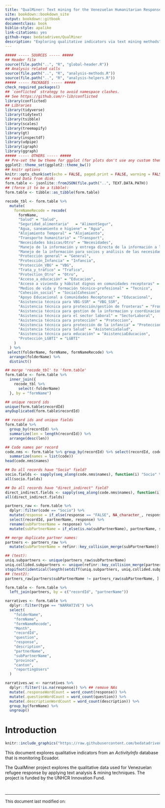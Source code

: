 ```yaml
--- 
title: "QualMiner: Text mining for the Venezuelan Humanitarian Response in Ecuador"
site: bookdown::bookdown_site
output: bookdown::gitbook
documentclass: book
biblio-style: apalike
link-citations: yes
github-repo: bedatadriven/QualMiner
description: "Exploring qualitative indicators via text mining methods"
---
```


```r
##### ----- SOURCES ----- #####
## Header file
source(file.path("..", "R", "global-header.R"))
## Analysis related calls
source(file.path("..", "R", "analysis-methods.R"))
source(file.path("..", "R", "analysis-helpers.R"))
##### ----- PACKAGES ----- #####
check_required_packages()
## `conflicted` strategy to avoid namespace clashes.
## See https://github.com/r-lib/conflicted
library(conflicted)
## Libraries
library(tidyverse)
library(tidytext)
library(tsibble)
library(scales)
library(treemapify)
library(gt)
library(inspectdf)
library(udpipe)
library(igraph)
library(ggraph)
##### ----- OTHERS ----- #####
## Pre-set the bw theme for ggplot (for plots don't use any custom theme).
ggplot2::theme_set(ggplot2::theme_bw())
## knitr options
knitr::opts_chunk$set(echo = FALSE, paged.print = FALSE, warning = FALSE)
## read Data from disk:
form.table <- jsonlite::fromJSON(file.path("..", TEXT.DATA.PATH))
## (force it to be a tibble):
form.table <- tibble::as_tibble(form.table)
```

```r
recode_tbl <- form.table %>% 
  mutate(
    formNameRecode = recode(
      formName,
      "Salud" = "Salud",
      "Seguridad_alimentaria"	= "AlimentSegur",
      "Agua, saneamiento e higiene" = "Agua",
      "Alojamiento Temporal" = "Alojamiento",
      "Transporte humanitario" = "Transport",
      "Necesidades básicas/Otro" = "Necesidades",
      "Manejo de la información y entrega directa de la información a la población" = "Poblacion",
      "Manejo de la información para socios y análisis de las necesidades" = "Socios",
      "Protección general" = "General",
      "Protección_Infancia" = "Infancia",
      "Protección_VBG" = "VBG",
      "Trata_y_tráfico" = "Trafico",
      "Protection_Otro" = "Otro",
      "Acceso_a_educación" = "Educacion",
      "Acceso a vivienda y hábitat dignos en comunidades receptoras" = "Habitat",
      "Medios de vida y formación técnico-profesional" = "Tecnico",
      "Cohesión_social" = "SocialCohesion",
      "Apoyo Educacional a Comunidades Receptoras" = "Educacional",
      "Asistencia técnica para VBG-SSR" = "VBG_SSR",
      "Asistencia técnica para protección/gestión de fronteras" = "Fronteras",
      "Asistencia técnica para gestion de la informacion y coordinacion" = "Coordinacion",
      "Asistencia técnica para el sector laboral" = "SectorLaboral",
      "Asistencia técnica para protección" = "Proteccion",
      "Asistencia técnica para protección de la infancia" = "ProteccionInfancia",
      "Asistencia técnica para Salud" = "AsistenciaSalud",
      "Asistencia técnica para educación" = "AsistenciaEducacion",
      "Protección_LGBTI" = "LGBTI"
    )
  ) %>% 
 select(folderName, formName, formNameRecode) %>% 
  arrange(folderName) %>% 
  distinct()

## merge 'recode_tbl' to 'form.table'
form.table <- form.table %>% 
  inner_join({
    recode_tbl %>% 
      select(-folderName)
  }, by = "formName")
```

```r
## unique record ids
unique(form.table$recordId)
anyDuplicated(form.table$recordId)

## record ids and unique fields
form.table %>% 
  group_by(recordId) %>% 
  summarize(len = length(recordId)) %>% 
  arrange(desc(len))

## Code names per record
code.nms <- form.table %>% group_by(recordId) %>% select(recordId, code) %>% 
  summarize(names = list(code))
head(code.nms$names)

## Do all records have "Socio" field?
socio.fields <- sapply(seq_along(code.nms$names), function(i) "Socio" %in% code.nms$names[[i]])
all(socio.fields)

## Do all records have "direct_indirect" field?
direct_indirect.fields <- sapply(seq_along(code.nms$names), function(i) "direct_indirect" %in% code.nms$names[[i]])
all(direct_indirect.fields)
```

```r
partners_raw <- form.table %>% 
  dplyr::filter(code == "Socio") %>% 
  mutate(response = if_else(response == "FALSE", NA_character_, response)) %>% # recode FALSE as NA
  select(recordId, partnerName, response) %>% 
  rename(subPartnerName = response) %>% 
  mutate(subPartnerName = if_else(is.na(subPartnerName), partnerName, subPartnerName))
```

```r
## merge duplicate partner names:
partners <- partners_raw %>% 
  mutate(subPartnerName = refinr::key_collision_merge(subPartnerName))

## (test):
uniq.subpartners <- unique(partners_raw$subPartnerName)
uniq.collided.subpartners <- unique(refinr::key_collision_merge(partners_raw$subPartnerName))
stopifnot(identical(length(setdiff(uniq.subpartners, uniq.collided.subpartners)), 1L))
## (test2):
partners_raw[partners$subPartnerName != partners_raw$subPartnerName, ]
```

```r
form.table <- form.table %>% 
  left_join(partners, by = c("recordId", "partnerName"))
```

```r
narratives <- form.table %>%
  dplyr::filter(type == "NARRATIVE") %>%
  select(
    "folderName",
    "formName",
    "formNameRecode",
    "Month",
    "recordId",
    "question",
    "response",
    "description",
    "partnerName",
    "subPartnerName",
    "province",
    "canton",
    "reportingUsers"
  )
```

```r
narratives.wc <- narratives %>%
  dplyr::filter(!is.na(response)) %>% ## remove NAs
  mutate(.responseWordCount = word_count(response)) %>%
  mutate(.questionWordCount = word_count(question)) %>%
  mutate(.descriptionWordCount = word_count(description)) %>%
  group_by(formName) %>%
  ungroup()
```

# Introduction {-#introduction}

```r
knitr::include_graphics("https://raw.githubusercontent.com/bedatadriven/QualMiner/master/media/qualminer-logo.png")
```

This document explores qualitative indicators from an *ActivityInfo* database
that is monitoring Ecuador.

The QualMiner project explores the qualitative data used for Venezuelan refugee
response by applying text analysis & mining techniques. The project is funded by
the UNHCR Innovation Fund.

&nbsp;
<hr />
<div style="text-align: justify;font-size: small;">This document last modified on: <span id="modified" style="font-style:italic;"></span>
</div>
&nbsp;

<script>
  let x = new Date(document.lastModified);
  let dx = x.toISOString();
  document.getElementById("modified").innerHTML = dx;
</script>


